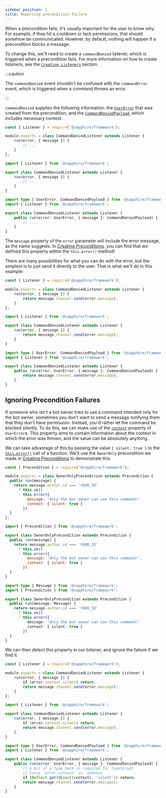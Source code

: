 ```yaml
---
sidebar_position: 1
title: Reporting precondition failure
---
```



When a precondition fails, it's usually important for the user to know why. For example, if they hit a cooldown or lack
permissions, that should somehow be communicated. However, by default, nothing will happen if a precondition blocks a message.

To change this, we'll need to create a `commandDenied` listener, which is triggered when a precondition
fails. For more information on how to create listeners, see the [`Creating Listeners`][listeners] section.

:::caution

The `commandDenied` event shouldn't be confused with the `commandError` event, which is triggered when a command throws
an error.

:::

`commandDenied` supplies the following information: the [`UserError`][error] that was created from the precondition,
and the [`CommandDeniedPayload`][payload], which includes necessary context.

<Tabs groupId="language-choice">
<TabItem value="javascript" label="JavaScript" default>

```javascript
const { Listener } = require('@sapphire/framework');

module.exports = class CommandDeniedListener extends Listener {
    run(error, { message }) {
        // ...
    }
};
```

</TabItem>
<TabItem value="ESM" label="ESM">

```javascript
import { Listener } from '@sapphire/framework';

export class CommandDeniedListener extends Listener {
    run(error, { message }) {
        // ...
    }
}
```

</TabItem>
<TabItem value="typescript" label="TypeScript">

```typescript
import type { UserError, CommandDeniedPayload } from '@sapphire/framework';
import { Listener } from '@sapphire/framework';

export class CommandDeniedListener extends Listener {
    public run(error: UserError, { message }: CommandDeniedPayload) {
        // ...
    }
}
```

</TabItem>
</Tabs>

The `message` property of the `error` parameter will include the error message, as the name suggests.
In [Creating Preconditions][creating-preconditions], you can find that we defined this property
within the `this.error()` method!

There are many possibilities for what you can do with the error, but the simplest is to just send it directly to the user.
That is what we'll do in this example:

<Tabs groupId="language-choice">
<TabItem value="javascript" label="JavaScript" default>

```javascript {5}
const { Listener } = require('@sapphire/framework');

module.exports = class CommandDeniedListener extends Listener {
    run(error, { message }) {
        return message.channel.send(error.message);
    }
};
```

</TabItem>
<TabItem value="ESM" label="ESM">

```javascript {5}
import { Listener } from '@sapphire/framework';

export class CommandDeniedListener extends Listener {
    run(error, { message }) {
        return message.channel.send(error.message);
    }
}
```

</TabItem>
<TabItem value="typescript" label="TypeScript">

```typescript {5}
import type { UserError, CommandDeniedPayload } from '@sapphire/framework';
import { Listener } from '@sapphire/framework';

export class CommandDeniedListener extends Listener {
    public run(error: UserError, { message }: CommandDeniedPayload) {
        return message.channel.send(error.message);
    }
}
```

</TabItem>
</Tabs>

## Ignoring Precondition Failures

If someone who isn't a bot owner tries to use a command intended only for the bot owner, sometimes you don't want to
send a message notifying them that they don't have permission. Instead, you'd rather let the command be blocked silently.
To do this, we can make use of the [`context`][context] property of `UserError`s. This property aims to contain information
about the context in which the error was thrown, and the value can be absolutely anything.

We can take advantage of this by passing the value `{ silent: true }` to the [`this.error()`][preconditionError] call of
a function. We'll use the `OwnerOnly` precondition we made in [Creating Preconditions][creating-preconditions] to
demonstrate this.

<Tabs groupId="language-choice">
<TabItem value="javascript" label="JavaScript" default>

```javascript {9}
const { Precondition } = require('@sapphire/framework');

module.exports = class OwnerOnlyPrecondition extends Precondition {
  public run(message) {
    return message.author.id === 'YOUR_ID'
      ? this.ok()
      : this.error({ 
          message: 'Only the bot owner can use this command!' 
          context: { silent: true }
        })
  }
};
```

</TabItem>
<TabItem value="ESM" label="ESM">

```javascript {9}
import { Precondition } from '@sapphire/framework';

export class OwnerOnlyPrecondition extends Precondition {
  public run(message) {
    return message.author.id === 'YOUR_ID'
      ? this.ok()
      : this.error({ 
          message: 'Only the bot owner can use this command!',
          context: { silent: true }
        })
  }
}
```

</TabItem>
<TabItem value="typescript" label="TypeScript">

```typescript {10}
import type { Message } from '@sapphire/framework';
import { Precondition } from '@sapphire/framework';

export class OwnerOnlyPrecondition extends Precondition {
  public run(message: Message) {
    return message.author.id === 'YOUR_ID'
      ? this.ok()
      : this.error({ 
          message: 'Only the bot owner can use this command!'
          context: { silent: true }
        })
  }
}
```
</TabItem>
</Tabs>

We can then detect this property in our listener, and ignore the failure if we find it.

<Tabs groupId="language-choice">
<TabItem value="javascript" label="JavaScript" default>

```javascript {5}
const { Listener } = require('@sapphire/framework');

module.exports = class CommandDeniedListener extends Listener {
    run(error, { message }) {
        if (error.context.silent) return;
        return message.channel.send(error.message);
    }
};
```

</TabItem>
<TabItem value="ESM" label="ESM">

```javascript {5}
import { Listener } from '@sapphire/framework';

export class CommandDeniedListener extends Listener {
    run(error, { message }) {
        if (error.context.silent) return;
        return message.channel.send(error.message);
    }
}
```

</TabItem>
<TabItem value="typescript" label="TypeScript">

```typescript {8}
import type { UserError, CommandDeniedPayload } from '@sapphire/framework';
import { Listener } from '@sapphire/framework';

export class CommandDeniedListener extends Listener {
    public run(error: UserError, { message }: CommandDeniedPayload) {
        // A bit of a type hack is required for TypeScript
        // Since `error.context` is `unknown`
		if (Reflect.get(Object(context), 'silent')) return;
        return message.channel.send(error.message);
    }
}
```

</TabItem>
</Tabs>

[listeners]: ../listeners/creating-your-first-listeners
[error]: ../../Documentation/api-framework/classes/UserError
[payload]: ../../Documentation/api-framework/interfaces/CommandDeniedPayload
[context]: ../../Documentation/api-framework/classes/UserError#context
[preconditionError]: ../../Documentation/api-framework/classes/Precondition#error
[creating-preconditions]: ./creating-your-own-preconditions
